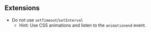 ## Extensions

- Do not use `setTimeout`/`setInterval`
  - Hint: Use CSS animations and listen to the `animationend` event.
